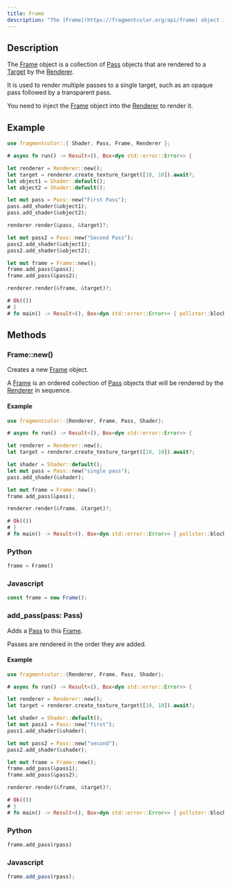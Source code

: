 ```yaml
---
title: Frame
description: "The [Frame](https://fragmentcolor.org/api/frame) object is a collection of [Pass](https://fragmentcolor.org/api/pass) objects that are rendered to a [Target](https://fragmentcolor.org/api/target) by the [Renderer](https://fragmentcolor.org/api/renderer)."
---
```


## Description

The [Frame](https://fragmentcolor.org/api/frame) object is a collection of [Pass](https://fragmentcolor.org/api/pass) objects that are rendered to a [Target](https://fragmentcolor.org/api/target) by the [Renderer](https://fragmentcolor.org/api/renderer).

It is used to render multiple passes to a single target, such as an opaque pass followed by a transparent pass.

You need to inject the [Frame](https://fragmentcolor.org/api/frame) object into the [Renderer](https://fragmentcolor.org/api/renderer) to render it.

## Example

```rust
use fragmentcolor::{ Shader, Pass, Frame, Renderer };

# async fn run() -> Result<(), Box<dyn std::error::Error>> {

let renderer = Renderer::new();
let target = renderer.create_texture_target([10, 10]).await?;
let object1 = Shader::default();
let object2 = Shader::default();

let mut pass = Pass::new("First Pass");
pass.add_shader(&object1);
pass.add_shader(&object2);

renderer.render(&pass, &target)?;

let mut pass2 = Pass::new("Second Pass");
pass2.add_shader(&object1);
pass2.add_shader(&object2);

let mut frame = Frame::new();
frame.add_pass(&pass);
frame.add_pass(&pass2);

renderer.render(&frame, &target)?;

# Ok(())
# }
# fn main() -> Result<(), Box<dyn std::error::Error>> { pollster::block_on(run()) }
```

## Methods

### Frame::new()

Creates a new [Frame](https://fragmentcolor.org/api/frame) object.

A [Frame](https://fragmentcolor.org/api/frame) is an ordered collection of [Pass](https://fragmentcolor.org/api/pass) objects that will be rendered by the [Renderer](https://fragmentcolor.org/api/renderer) in sequence.

#### Example

```rust
use fragmentcolor::{Renderer, Frame, Pass, Shader};

# async fn run() -> Result<(), Box<dyn std::error::Error>> {

let renderer = Renderer::new();
let target = renderer.create_texture_target([10, 10]).await?;

let shader = Shader::default();
let mut pass = Pass::new("single pass");
pass.add_shader(&shader);

let mut frame = Frame::new();
frame.add_pass(&pass);

renderer.render(&frame, &target)?;

# Ok(())
# }
# fn main() -> Result<(), Box<dyn std::error::Error>> { pollster::block_on(run()) }
```

### Python

```python
frame = Frame()
```

### Javascript

```js
const frame = new Frame();
```

### add_pass(pass: Pass)

Adds a [Pass](https://fragmentcolor.org/api/pass) to this [Frame](https://fragmentcolor.org/api/frame).

Passes are rendered in the order they are added.

#### Example

```rust
use fragmentcolor::{Renderer, Frame, Pass, Shader};

# async fn run() -> Result<(), Box<dyn std::error::Error>> {

let renderer = Renderer::new();
let target = renderer.create_texture_target([10, 10]).await?;

let shader = Shader::default();
let mut pass1 = Pass::new("first");
pass1.add_shader(&shader);

let mut pass2 = Pass::new("second");
pass2.add_shader(&shader);

let mut frame = Frame::new();
frame.add_pass(&pass1);
frame.add_pass(&pass2);

renderer.render(&frame, &target)?;

# Ok(())
# }
# fn main() -> Result<(), Box<dyn std::error::Error>> { pollster::block_on(run()) }
```

### Python

```python
frame.add_pass(rpass)
```

### Javascript

```js
frame.add_pass(rpass);
```
